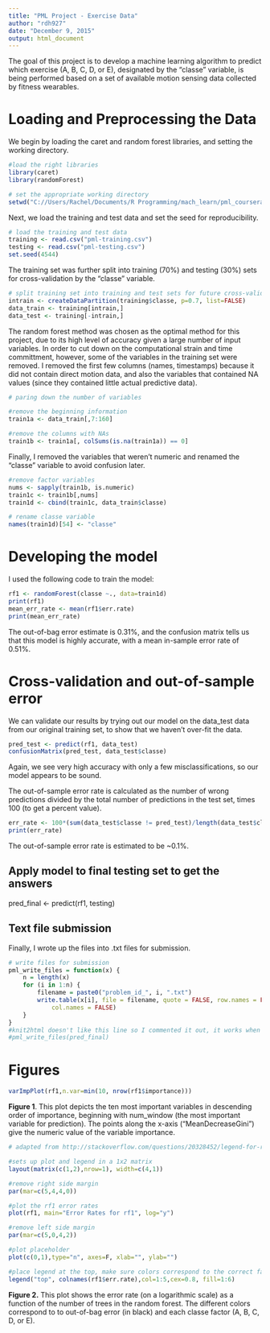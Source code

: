 ```yaml
---
title: "PML Project - Exercise Data"
author: "rdh927"
date: "December 9, 2015"
output: html_document
---
```

The goal of this project is to develop a machine learning algorithm to predict which exercise (A, B, C, D, or E), designated by the "classe" variable, is being performed based on a set of available motion sensing data collected by fitness wearables.

# Loading and Preprocessing the Data
We begin by loading the caret and random forest libraries, and setting the working directory.
```r
#load the right libraries
library(caret)
library(randomForest)

# set the appropriate working directory
setwd("C://Users/Rachel/Documents/R Programming/mach_learn/pml_coursera_project")
```

Next, we load the training and test data and set the seed for reproducibility.
```r
# load the training and test data
training <- read.csv("pml-training.csv")
testing <- read.csv("pml-testing.csv")
set.seed(4544)
```

The training set was further split into training (70%) and testing (30%) sets for cross-validation by the "classe" variable.
```r
# split training set into training and test sets for future cross-validation
intrain <- createDataPartition(training$classe, p=0.7, list=FALSE)
data_train <- training[intrain,]
data_test <- training[-intrain,]
```

The random forest method was chosen as the optimal method for this project, due to its high level of accuracy given a large number of input variables. In order to cut down on the computational strain and time committment, however, some of the variables in the training set were removed. I removed the first few columns (names, timestamps) because it did not contain direct motion data, and also the variables that contained NA values (since they contained little actual predictive data). 
```r
# paring down the number of variables 

#remove the beginning information
train1a <- data_train[,7:160]

#remove the columns with NAs
train1b <- train1a[, colSums(is.na(train1a)) == 0]
```

Finally, I removed the variables that weren't numeric and renamed the "classe" variable to avoid confusion later.
```r
#remove factor variables
nums <- sapply(train1b, is.numeric)
train1c <- train1b[,nums]
train1d <- cbind(train1c, data_train$classe)

# rename classe variable
names(train1d)[54] <- "classe"
```

# Developing the model

I used the following code to train the model:
```r
rf1 <- randomForest(classe ~., data=train1d)
print(rf1)
mean_err_rate <- mean(rf1$err.rate)
print(mean_err_rate)
```
The out-of-bag error estimate is 0.31%, and the confusion matrix tells us that this model is highly accurate, with a mean in-sample error rate of 0.51%. 

# Cross-validation and out-of-sample error
We can validate our results by trying out our model on the data_test data from our original training set, to show that we haven't over-fit the data.
```r
pred_test <- predict(rf1, data_test)
confusionMatrix(pred_test, data_test$classe)
```
Again, we see very high accuracy with only a few misclassifications, so our model appears to be sound.

The out-of-sample error rate is calculated as the number of wrong predictions divided by the total number of predictions in the test set, times 100 (to get a percent value).
```r
err_rate <- 100*(sum(data_test$classe != pred_test)/length(data_test$classe))
print(err_rate)
```
The out-of-sample error rate is estimated to be ~0.1%.

## Apply model to final testing set to get the answers
pred_final <- predict(rf1, testing)

## Text file submission
Finally, I wrote up the files into .txt files for submission.
```r
# write files for submission
pml_write_files = function(x) {
    n = length(x)
    for (i in 1:n) {
        filename = paste0("problem_id_", i, ".txt")
        write.table(x[i], file = filename, quote = FALSE, row.names = FALSE, 
            col.names = FALSE)
    }
}
#knit2html doesn't like this line so I commented it out, it works when pasted into the console.
#pml_write_files(pred_final)
```

# Figures

```r
varImpPlot(rf1,n.var=min(10, nrow(rf1$importance)))
```

**Figure 1**. This plot depicts the ten most important variables in descending order of importance, beginning with num_window (the most important variable for prediction). The points along the x-axis ("MeanDecreaseGini") give the numeric value of the variable importance. 

```r
# adapted from http://stackoverflow.com/questions/20328452/legend-for-random-forest-plot-in-r

#sets up plot and legend in a 1x2 matrix
layout(matrix(c(1,2),nrow=1), width=c(4,1)) 

#remove right side margin
par(mar=c(5,4,4,0))

#plot the rf1 error rates
plot(rf1, main="Error Rates for rf1", log="y")

#remove left side margin
par(mar=c(5,0,4,2))

#plot placeholder
plot(c(0,1),type="n", axes=F, xlab="", ylab="")

#place legend at the top, make sure colors correspond to the correct factors
legend("top", colnames(rf1$err.rate),col=1:5,cex=0.8, fill=1:6)
```

**Figure 2.** This plot shows the error rate (on a logarithmic scale) as a function of the number of trees in the random forest. The different colors correspond to to out-of-bag error (in black) and each classe factor (A, B, C, D, or E).